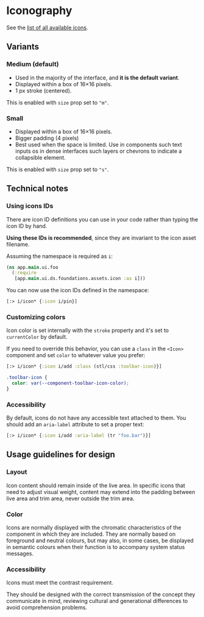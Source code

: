 
<Meta of={IconStories} />

# Iconography

See the [list of all available icons](?path=/story/foundations-icons--all-icons).

## Variants

### Medium (default)

- Used in the majority of the interface, and **it is the default variant**.
- Displayed within a box of 16×16 pixels.
- 1 px stroke (centered).

This is enabled with `size` prop set to `"m"`.

### Small

- Displayed within a box of 16×16 pixels.
- Bigger padding (4 pixels)
- Best used when the space is limited. Use in components such text inputs os in
dense interfaces such layers or chevrons to indicate a collapsible element.

This is enabled with `size` prop set to `"s"`.

## Technical notes

### Using icons IDs

There are icon ID definitions you can use in your code rather than typing the
icon ID by hand.

**Using these IDs is recommended**, since they are invariant to the icon asset
filename.

Assuming the namespace is required as `i`:

```clj
(ns app.main.ui.foo
  (:require
   [app.main.ui.ds.foundations.assets.icon :as i]))
```

You can now use the icon IDs defined in the namespace:

```clj
[:> i/icon* {:icon i/pin}]
```

### Customizing colors

Icon color is set internally with the `stroke` property and it's set to
`currentColor` by default.

If you need to override this behavior, you can use a `class` in the `<Icon>`
component and set `color` to whatever value you prefer:

```clj
[:> i/icon* {:icon i/add :class (stl/css :toolbar-icon)}]
```

```scss
.toolbar-icon {
  color: var(--component-toolbar-icon-color);
}
```

### Accessibility

By default, icons do not have any accessible text attached to them. You should
add an `aria-label` attribute to set a proper text:

```clj
[:> i/icon* {:icon i/add :aria-label (tr "foo.bar")}]
```

## Usage guidelines for design

### Layout

Icon content should remain inside of the live area. In specific icons that need
to adjust visual weight, content may extend into the padding between live area
and trim area, never outside the trim area.

### Color

Icons are normally displayed with the chromatic characteristics of the component
in which they are included. They are normally based on foreground and neutral
colours, but may also, in some cases, be displayed in semantic colours when
their function is to accompany system status messages.

### Accessibility

Icons must meet the contrast requirement.

They should be designed with the correct transmission of the concept they
communicate in mind, reviewing cultural and generational differences to avoid
comprehension problems.
